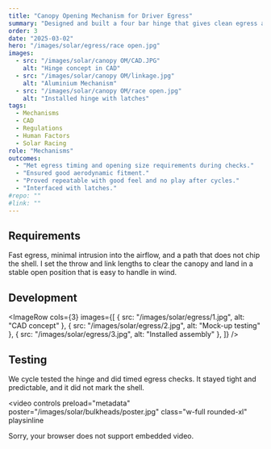 ```yaml
---
title: "Canopy Opening Mechanism for Driver Egress"
summary: "Designed and built a four bar hinge that gives clean egress and keeps the opening clear of the shell."
order: 3
date: "2025-03-02"
hero: "/images/solar/egress/race open.jpg"
images:
  - src: "/images/solar/canopy OM/CAD.JPG"
    alt: "Hinge concept in CAD"
  - src: "/images/solar/canopy OM/linkage.jpg"
    alt: "Aluminium Mechanism"
  - src: "/images/solar/canopy OM/race open.jpg"
    alt: "Installed hinge with latches"
tags:
  - Mechanisms
  - CAD
  - Regulations
  - Human Factors
  - Solar Racing
role: "Mechanisms"
outcomes:
  - "Met egress timing and opening size requirements during checks."
  - "Ensured good aerodynamic fitment."
  - "Proved repeatable with good feel and no play after cycles."
  - "Interfaced with latches."
#repo: ""
#link: ""
---
```



## Requirements

Fast egress, minimal intrusion into the airflow, and a path that does not chip the shell. I set the throw and link lengths to clear the canopy and land in a stable open position that is easy to handle in wind.

## Development


<ImageRow
  cols={3}
  images={[
    { src: "/images/solar/egress/1.jpg", alt: "CAD concept" },
    { src: "/images/solar/egress/2.jpg", alt: "Mock-up testing" },
    { src: "/images/solar/egress/3.jpg", alt: "Installed assembly" },
  ]}
/>

## Testing

We cycle tested the hinge and did timed egress checks. It stayed tight and predictable, and it did not mark the shell.

<video
  controls
  preload="metadata"
  poster="/images/solar/bulkheads/poster.jpg"
  class="w-full rounded-xl"
  playsinline
>
  <source src="/videos/canopy closing.mp4"  type="video/mp4" />

  Sorry, your browser does not support embedded video.
</video>



